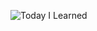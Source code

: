 ![Today I Learned](https://64.media.tumblr.com/e02a94eb3ed476b9088dae2247218b35/tumblr_pof1ooiEIG1x6a7yto1_500.gif)